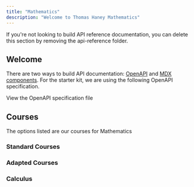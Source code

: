 ```yaml
---
title: "Mathematics"
description: "Welcome to Thomas Haney Mathematics"
---
```


<Note>
  If you're not looking to build API reference documentation, you can delete
  this section by removing the api-reference folder.
</Note>

## Welcome

There are two ways to build API documentation: [OpenAPI](https://mintlify.com/docs/api-playground/openapi/setup) and [MDX components](https://mintlify.com/docs/api-playground/mdx/configuration). For the starter kit, we are using the following OpenAPI specification.

<Card title="Plant Store Endpoints" icon="leaf" href="https://github.com/mintlify/starter/blob/main/api-reference/openapi.json">
  View the OpenAPI specification file
</Card>

## Courses

The options listed are our courses for Mathematics

### Standard Courses

<AccordionGroup>
  <Accordion title="Math 8" defaultOpen={false}>

  </Accordion>

  <Accordion title="Math 9" defaultOpen={false}>

  </Accordion>

  <Accordion title="Math 10 Workplace" defaultOpen={false}>

  </Accordion>

  <Accordion title="Math 10 Foundations" defaultOpen={false}>

  </Accordion>

  <Accordion title="Math 11 Workplace" defaultOpen={false}>

  </Accordion>

  <Accordion title="Math 11 Foundations" defaultOpen={false}>

  </Accordion>

  <Accordion title="Math 12 Foundations" defaultOpen={false}>

  </Accordion>

  <Accordion title="Math 12 Apprenticeship" defaultOpen={false}>

  </Accordion>
</AccordionGroup>

### Adapted Courses

<AccordionGroup>
  <Accordion title="New Accordion" defaultOpen="false">

  </Accordion>

  <Accordion title="New Accordion" defaultOpen="false">

  </Accordion>
</AccordionGroup>

###

### Calculus

<AccordionGroup>
  <Accordion title="Math 11 Pre-Calculus" defaultOpen={false}>

  </Accordion>

  <Accordion title="Math 12 Pre-Calculus" defaultOpen={false}>

  </Accordion>

  <Accordion title="Math 12 Calculus" defaultOpen={false}>

  </Accordion>
</AccordionGroup>

###